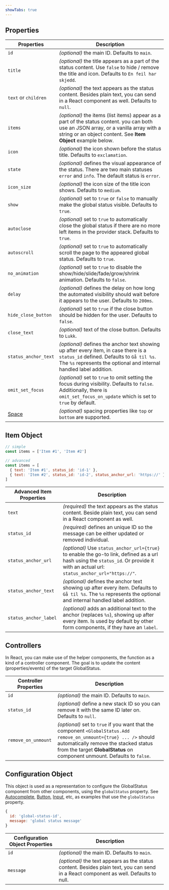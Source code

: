 ```yaml
---
showTabs: true
---
```



## Properties

| Properties                                  | Description                                                                                                                                                                                              |
| ------------------------------------------- | -------------------------------------------------------------------------------------------------------------------------------------------------------------------------------------------------------- |
| `id`                                        | _(optional)_ the main ID. Defaults to `main`.                                                                                                                                                            |
| `title`                                     | _(optional)_ the title appears as a part of the status content. Use `false` to hide / remove the title and icon. Defaults to `En feil har skjedd`.                                                       |
| `text` or `children`                        | _(optional)_ the text appears as the status content. Besides plain text, you can send in a React component as well. Defaults to `null`.                                                                  |
| `items`                                     | _(optional)_ the items (list items) appear as a part of the status content. you can both use an JSON array, or a vanilla array with a string or an object content. See **Item Object** example below.    |
| `icon`                                      | _(optional)_ the icon shown before the status title. Defaults to `exclamation`.                                                                                                                          |
| `state`                                     | _(optional)_ defines the visual appearance of the status. There are two main statuses `error` and `info`. The default status is `error`.                                                                 |
| `icon_size`                                 | _(optional)_ the icon size of the title icon shows. Defaults to `medium`.                                                                                                                                |
| `show`                                      | _(optional)_ set to `true` or `false` to manually make the global status visible. Defaults to `true`.                                                                                                    |
| `autoclose`                                 | _(optional)_ set to `true` to automatically close the global status if there are no more left items in the provider stack. Defaults to `true`.                                                           |
| `autoscroll`                                | _(optional)_ set to `true` to automatically scroll the page to the appeared global status. Defaults to `true`.                                                                                           |
| `no_animation`                              | _(optional)_ set to `true` to disable the show/hide/slide/fade/grow/shrink animation. Defaults to `false`.                                                                                               |
| `delay`                                     | _(optional)_ defines the delay on how long the automated visibility should wait before it appears to the user. Defaults to `200ms`.                                                                      |
| `hide_close_button`                         | _(optional)_ set to `true` if the close button should be hidden for the user. Defaults to `false`.                                                                                                       |
| `close_text`                                | _(optional)_ text of the close button. Defaults to `Lukk`.                                                                                                                                               |
| `status_anchor_text`                        | _(optional)_ defines the anchor text showing up after every item, in case there is a `status_id` defined. Defaults to `Gå til %s`. The `%s` represents the optional and internal handled label addition. |
| `omit_set_focus`                            | _(optional)_ set to `true` to omit setting the focus during visibility. Defaults to `false`. Additionally, there is `omit_set_focus_on_update` which is set to `true` by default.                        |
| [Space](/uilib/components/space/properties) | _(optional)_ spacing properties like `top` or `bottom` are supported.                                                                                                                                    |

## Item Object

```js
// simple
const items = ['Item #1', 'Item #2']

// advanced
const items = [
  { text: 'Item #1', status_id: 'id-1' },
  { text: 'Item #2', status_id: 'id-2', status_anchor_url: 'https://' },
]
```

| Advanced Item Properties | Description                                                                                                                                                                          |
| ------------------------ | ------------------------------------------------------------------------------------------------------------------------------------------------------------------------------------ |
| `text`                   | _(required)_ the text appears as the status content. Beside plain text, you can send in a React component as well.                                                                   |
| `status_id`              | _(required)_ defines an unique ID so the message can be either updated or removed individual.                                                                                        |
| `status_anchor_url`      | _(optional)_ Use `status_anchor_url={true}` to enable the go-to link, defined as a url hash using the `status_id`. Or provide it with an actual url: `status_anchor_url="https://"`. |
| `status_anchor_text`     | _(optional)_ defines the anchor text showing up after every item. Defaults to `Gå til %s`. The `%s` represents the optional and internal handled label addition.                     |
| `status_anchor_label`    | _(optional)_ adds an additional text to the anchor (replaces `%s`), showing up after every item. Is used by default by other form components, if they have an `label`.               |

## Controllers

In React, you can make use of the helper components, the function as a kind of a controller component.
The goal is to update the content (properties/events) of the target GlobalStatus.

<GlobalStatusExampleControllers />

| Controller Properties | Description                                                                                                                                                                                                                              |
| --------------------- | ---------------------------------------------------------------------------------------------------------------------------------------------------------------------------------------------------------------------------------------- |
| `id`                  | _(optional)_ the main ID. Defaults to `main`.                                                                                                                                                                                            |
| `status_id`           | _(optional)_ define a new stack ID so you can remove it with the same ID later on. Defaults to `null`.                                                                                                                                   |
| `remove_on_unmount`   | _(optional)_ set to `true` if you want that the component `<GlobalStatus.Add remove_on_unmount={true} ... />` should automatically remove the stacked status from the target **GlobalStatus** on component unmount. Defaults to `false`. |

## Configuration Object

This object is used as a representation to configure the GlobalStatus component from other components, using the `globalStatus` property.
See [Autocomplete](/uilib/components/autocomplete/properties), [Button](/uilib/components/button/properties), [Input](/uilib/components/input/properties), etc, as examples that use the `globalStatus` property.

```js
{
  id: 'global-status-id',
  message: 'global status message'
}
```

| Configuration Object Properties | Description                                                                                                                           |
| ------------------------------- | ------------------------------------------------------------------------------------------------------------------------------------- |
| `id`                            | _(optional)_ the main ID. Defaults to `main`.                                                                                         |
| `message`                       | _(optional)_ the text appears as the status content. Besides plain text, you can send in a React component as well. Defaults to null. |
